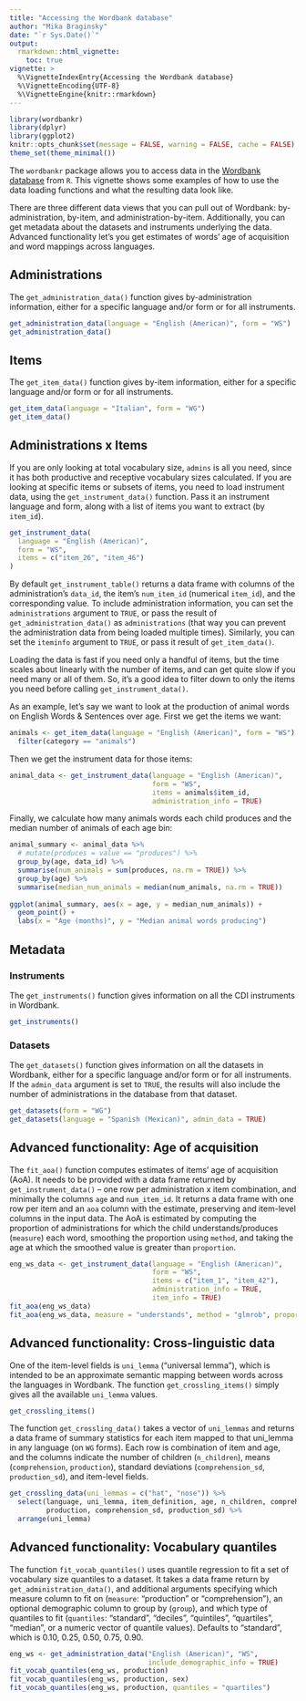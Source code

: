 ```yaml
---
title: "Accessing the Wordbank database"
author: "Mika Braginsky"
date: "`r Sys.Date()`"
output:
  rmarkdown::html_vignette:
    toc: true
vignette: >
  %\VignetteIndexEntry{Accessing the Wordbank database}
  %\VignetteEncoding{UTF-8}
  %\VignetteEngine{knitr::rmarkdown}
---
```


```r
library(wordbankr)
library(dplyr)
library(ggplot2)
knitr::opts_chunk$set(message = FALSE, warning = FALSE, cache = FALSE)
theme_set(theme_minimal())
```

The `wordbankr` package allows you to access data in the [Wordbank database](http://wordbank.stanford.edu/) from `R`. This vignette shows some examples of how to use the data loading functions and what the resulting data look like.

There are three different data views that you can pull out of Wordbank: by-administration, by-item, and administration-by-item. Additionally, you can get metadata about the datasets and instruments underlying the data. Advanced functionality let's you get estimates of words' age of acquisition and word mappings across languages.


## Administrations

The `get_administration_data()` function gives by-administration information, either for a specific language and/or form or for all instruments.
```r
get_administration_data(language = "English (American)", form = "WS")
get_administration_data()
```


## Items

The `get_item_data()` function gives by-item information, either for a specific language and/or form or for all instruments.
```r
get_item_data(language = "Italian", form = "WG")
get_item_data()
```


## Administrations x Items

If you are only looking at total vocabulary size, `admins` is all you need, since it has both productive and receptive vocabulary sizes calculated. If you are looking at specific items or subsets of items, you need to load instrument data, using the `get_instrument_data()` function. Pass it an instrument language and form, along with a list of items you want to extract (by `item_id`).
```r
get_instrument_data(
  language = "English (American)",
  form = "WS",
  items = c("item_26", "item_46")
)
```

By default `get_instrument_table()` returns a data frame with columns of the administration's `data_id`, the item's `num_item_id` (numerical `item_id`), and the corresponding value. To include administration information, you can set the `administrations` argument to `TRUE`, or pass the result of `get_administration_data()` as `administrations` (that way you can prevent the administration data from being loaded multiple times). Similarly, you can set the `iteminfo` argument to `TRUE`, or pass it result of `get_item_data()`.

Loading the data is fast if you need only a handful of items, but the time scales about linearly with the number of items, and can get quite slow if you need many or all of them. So, it's a good idea to filter down to only the items you need before calling `get_instrument_data()`.

As an example, let's say we want to look at the production of animal words on English Words & Sentences over age. First we get the items we want:
```r
animals <- get_item_data(language = "English (American)", form = "WS") %>%
  filter(category == "animals")
```

Then we get the instrument data for those items:
```r
animal_data <- get_instrument_data(language = "English (American)",
                                   form = "WS",
                                   items = animals$item_id,
                                   administration_info = TRUE)
```

Finally, we calculate how many animals words each child produces and the median number of animals of each age bin:
```r
animal_summary <- animal_data %>%
  # mutate(produces = value == "produces") %>%
  group_by(age, data_id) %>%
  summarise(num_animals = sum(produces, na.rm = TRUE)) %>%
  group_by(age) %>%
  summarise(median_num_animals = median(num_animals, na.rm = TRUE))
  
ggplot(animal_summary, aes(x = age, y = median_num_animals)) +
  geom_point() +
  labs(x = "Age (months)", y = "Median animal words producing")
```


## Metadata

### Instruments

The `get_instruments()` function gives information on all the CDI instruments in Wordbank.
```r
get_instruments()
```


### Datasets

The `get_datasets()` function gives information on all the datasets in Wordbank, either for a specific language and/or form or for all instruments. If the `admin_data` argument is set to `TRUE`, the results will also include the number of administrations in the database from that dataset.
```r
get_datasets(form = "WG")
get_datasets(language = "Spanish (Mexican)", admin_data = TRUE)
```


## Advanced functionality: Age of acquisition

The `fit_aoa()` function computes estimates of items' age of acquisition (AoA). It needs to be provided with a data frame returned by `get_instrument_data()` -- one row per administration x item combination, and minimally the columns `age` and `num_item_id`. It returns a data frame with one row per item and an `aoa` column with the estimate, preserving and item-level columns in the input data. The AoA is estimated by computing the proportion of administrations for which the child understands/produces (`measure`) each word, smoothing the proportion using `method`, and taking the age at which the smoothed value is greater than `proportion`.
```r
eng_ws_data <- get_instrument_data(language = "English (American)",
                                   form = "WS",
                                   items = c("item_1", "item_42"),
                                   administration_info = TRUE,
                                   item_info = TRUE)
fit_aoa(eng_ws_data)
fit_aoa(eng_ws_data, measure = "understands", method = "glmrob", proportion = 0.7)
```


## Advanced functionality: Cross-linguistic data

One of the item-level fields is `uni_lemma` ("universal lemma"), which is intended to be an approximate semantic mapping between words across the languages in Wordbank. The function `get_crossling_items()` simply gives all the available `uni_lemma` values.
```r
get_crossling_items()
```

The function `get_crossling_data()` takes a vector of `uni_lemmas` and returns a data frame of summary statistics for each item mapped to that uni_lemma in any language (on `WG` forms). Each row is combination of item and age, and the columns indicate the number of children (`n_children`), means (`comprehension`, `production`), standard deviations (`comprehension_sd`, `production_sd`), and item-level fields.
```r
get_crossling_data(uni_lemmas = c("hat", "nose")) %>%
  select(language, uni_lemma, item_definition, age, n_children, comprehension,
         production, comprehension_sd, production_sd) %>%
  arrange(uni_lemma)
```


## Advanced functionality: Vocabulary quantiles

The function `fit_vocab_quantiles()` uses quantile regression to fit a set of vocabulary size quantiles to a dataset. It takes a data frame return by `get_administration_data()`, and additional arguments specifying which measure column to fit on (`measure`: "production" or "comprehension"), an optional demographic column to group by (`group`), and which type of quantiles to fit (`quantiles`: "standard", "deciles", "quintiles", "quartiles", "median", or a numeric vector of quantile values). Defaults to "standard", which is 0.10, 0.25, 0.50, 0.75, 0.90.

```r
eng_ws <- get_administration_data("English (American)", "WS",
                                  include_demographic_info = TRUE)
fit_vocab_quantiles(eng_ws, production)
fit_vocab_quantiles(eng_ws, production, sex)
fit_vocab_quantiles(eng_ws, production, quantiles = "quartiles")
```
